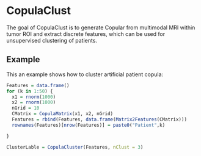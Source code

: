 # CopulaClust

The goal of CopulaClust is to generate Copular from multimodal MRI within tumor ROI and extract discrete features, which can be used for unsupervised clustering of patients.

## Example

This an example shows how to cluster artificial patient copula:

```r
Features = data.frame()
for (k in 1:50) {
  x1 = rnorm(1000)
  x2 = rnorm(1000)
  nGrid = 10
  CMatrix = CopulaMatrix(x1, x2, nGrid)
  Features = rbind(Features, data.frame(Matrix2Features(CMatrix)))
  rownames(Features)[nrow(Features)] = paste0("Patient",k)

}

ClusterLable = CopulaCluster(Features, nClust = 3)
```


